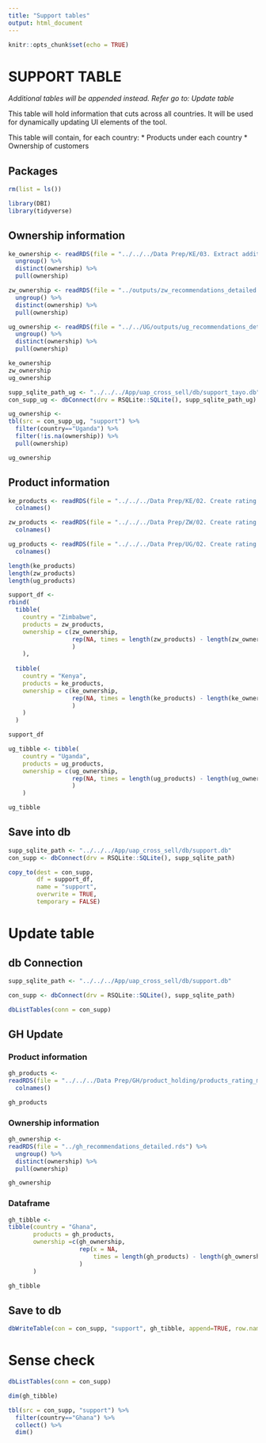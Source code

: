 ```yaml
---
title: "Support tables"
output: html_document
---
```


```r
knitr::opts_chunk$set(echo = TRUE)
```


# SUPPORT TABLE

*Additional tables will be appended instead. Refer go to: Update table*

This table will hold information that cuts across all countries. It will be used for dynamically updating UI elements of the tool. 

This table will contain, for each country:
* Products under each country
* Ownership of customers

## Packages

```r
rm(list = ls())

library(DBI)
library(tidyverse)
```


## Ownership information

```r
ke_ownership <- readRDS(file = "../../../Data Prep/KE/03. Extract additional customer details/outputs/ke_recommendations_detailed.rds") %>%
  ungroup() %>%
  distinct(ownership) %>%
  pull(ownership)

zw_ownership <- readRDS(file = "../outputs/zw_recommendations_detailed.rds") %>%
  ungroup() %>%
  distinct(ownership) %>%
  pull(ownership)

ug_ownership <- readRDS(file = "../../UG/outputs/ug_recommendations_detailed.rds") %>% 
  ungroup() %>% 
  distinct(ownership) %>% 
  pull(ownership)

ke_ownership
zw_ownership
ug_ownership
```

```r
supp_sqlite_path_ug <- "../../../App/uap_cross_sell/db/support_tayo.db"
con_supp_ug <- dbConnect(drv = RSQLite::SQLite(), supp_sqlite_path_ug)

ug_ownership <-
tbl(src = con_supp_ug, "support") %>% 
  filter(country=="Uganda") %>% 
  filter(!is.na(ownership)) %>% 
  pull(ownership)

ug_ownership
```


## Product information


```r
ke_products <- readRDS(file = "../../../Data Prep/KE/02. Create rating matrices/outputs/products_rating_matrix.rds") %>%
  colnames()

zw_products <- readRDS(file = "../../../Data Prep/ZW/02. Create rating matrices/outputs/products_rating_matrix.rds") %>%
  colnames()

ug_products <- readRDS(file = "../../../Data Prep/UG/02. Create rating matrices/outputs/products_rating_matrix.rds") %>% 
  colnames()

length(ke_products)
length(zw_products)
length(ug_products)
```


```r
support_df <-
rbind(
  tibble(
    country = "Zimbabwe",
    products = zw_products,
    ownership = c(zw_ownership,
                  rep(NA, times = length(zw_products) - length(zw_ownership))
                  )
    ),
  
  tibble(
    country = "Kenya",
    products = ke_products,
    ownership = c(ke_ownership,
                  rep(NA, times = length(ke_products) - length(ke_ownership))
                  )
    )
  )

support_df
```


```r
ug_tibble <- tibble(
    country = "Uganda",
    products = ug_products,
    ownership = c(ug_ownership,
                  rep(NA, times = length(ug_products) - length(ug_ownership))
                  )
    )

ug_tibble
```


## Save into db

```r
supp_sqlite_path <- "../../../App/uap_cross_sell/db/support.db"
con_supp <- dbConnect(drv = RSQLite::SQLite(), supp_sqlite_path)
```


```r
copy_to(dest = con_supp, 
        df = support_df, 
        name = "support", 
        overwrite = TRUE, 
        temporary = FALSE)
```


# Update table

## db Connection

```r
supp_sqlite_path <- "../../../App/uap_cross_sell/db/support.db"

con_supp <- dbConnect(drv = RSQLite::SQLite(), supp_sqlite_path)

dbListTables(conn = con_supp)
```

## GH Update

### Product information

```r
gh_products <-
readRDS(file = "../../../Data Prep/GH/product_holding/products_rating_matrix.rds") %>% 
  colnames()

gh_products
```

### Ownership information

```r
gh_ownership <-
readRDS(file = "../gh_recommendations_detailed.rds") %>% 
  ungroup() %>% 
  distinct(ownership) %>% 
  pull(ownership)

gh_ownership
```

### Dataframe

```r
gh_tibble <-
tibble(country = "Ghana",
       products = gh_products,
       ownership =c(gh_ownership, 
                    rep(x = NA, 
                        times = length(gh_products) - length(gh_ownership))
                    )
       )

gh_tibble
```

## Save to db

```r
dbWriteTable(con = con_supp, "support", gh_tibble, append=TRUE, row.names = FALSE)
```


# Sense check

```r
dbListTables(conn = con_supp)

dim(gh_tibble)

tbl(src = con_supp, "support") %>% 
  filter(country=="Ghana") %>% 
  collect() %>% 
  dim()
```

